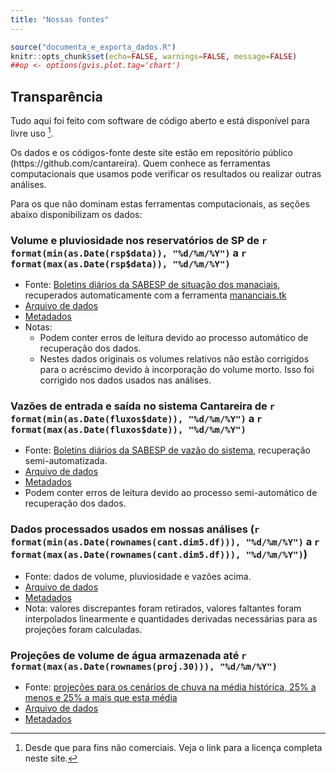 ```yaml
---
title: "Nossas fontes"
---
```


```r
source("documenta_e_exporta_dados.R")
knitr::opts_chunk$set(echo=FALSE, warnings=FALSE, message=FALSE)
##op <- options(gvis.plot.tag='chart')
```

## Transparência

Tudo aqui foi feito com software de código aberto e está disponível para livre uso [^1].

Os dados e os códigos-fonte deste site estão em repositório público
(https://github.com/cantareira). Quem conhece as ferramentas computacionais que usamos pode
verificar os resultados ou realizar outras análises.

Para os que não dominam estas ferramentas computacionais, as seções abaixo disponibilizam os dados:

### Volume e pluviosidade nos reservatórios de SP de `r format(min(as.Date(rsp$data)), "%d/%m/%Y")` a `r format(max(as.Date(rsp$data)), "%d/%m/%Y")`
* Fonte: [Boletins diários da SABESP de situação dos manaciais](http://www2.sabesp.com.br/mananciais/DivulgacaoSiteSabesp.aspx), recuperados automaticamente com a ferramenta [mananciais.tk](http://mananciais.tk/)
* [Arquivo de dados](/data/dados.csv)
* [Metadados](dados_metadata.html)
* Notas:
	+ Podem conter erros de leitura devido ao processo automático de recuperação dos dados.
	+ Nestes dados originais os volumes relativos não estão corrigidos para o acréscimo devido à incorporação do volume morto.
  Isso foi corrigido nos dados usados nas análises.

### Vazões de entrada e saída no sistema Cantareira de `r format(min(as.Date(fluxos$date)), "%d/%m/%Y")` a `r format(max(as.Date(fluxos$date)), "%d/%m/%Y")`
* Fonte: [Boletins diários da SABESP de vazão do sistema](http://www2.sabesp.com.br/mananciais/divulgacaopcj.aspx), recuperação semi-automatizada.
* [Arquivo de dados](/data/data_ocr_cor2.csv)
* [Metadados](data_ocr_cor2_metadata.html)
* Podem conter erros de leitura devido ao processo semi-automático de recuperação dos dados.

### Dados processados usados em nossas análises (`r format(min(as.Date(rownames(cant.dim5.df))), "%d/%m/%Y")` a `r format(max(as.Date(rownames(cant.dim5.df))), "%d/%m/%Y")`)
* Fonte: dados de volume, pluviosidade e vazões acima.
* [Arquivo de dados](/data/dados_de_trabalho.csv)
* [Metadados](planilha_de_trabalho_metadata.html)
* Nota: valores discrepantes foram retirados, valores faltantes foram interpolados linearmente e quantidades derivadas necessárias para as projeções foram calculadas.

### Projeções de volume de água armazenada até `r format(max(as.Date(rownames(proj.30))), "%d/%m/%Y")`
* Fonte: [projeções para os cenários de chuva na média histórica, 25% a menos e 25% a mais que esta média](./index.html)
* [Arquivo de dados](/data/proj30.csv)
* [Metadados](projecoes_30_dias_metadata.html)

[^1]: Desde que para fins não comerciais. Veja o link para a licença completa neste site.
